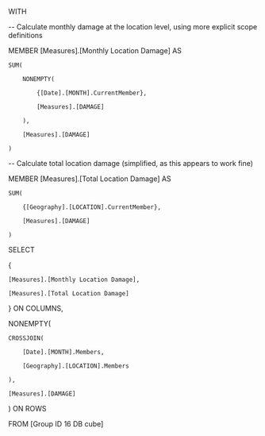 WITH 

-- Calculate monthly damage at the location level, using more explicit scope definitions

MEMBER [Measures].[Monthly Location Damage] AS

    SUM(

        NONEMPTY(

            {[Date].[MONTH].CurrentMember},

            [Measures].[DAMAGE]

        ),

        [Measures].[DAMAGE]

    )

-- Calculate total location damage (simplified, as this appears to work fine)

MEMBER [Measures].[Total Location Damage] AS

    SUM(

        {[Geography].[LOCATION].CurrentMember},

        [Measures].[DAMAGE]

    )

SELECT

{

    [Measures].[Monthly Location Damage],

    [Measures].[Total Location Damage]

} ON COLUMNS,

NONEMPTY(

    CROSSJOIN(

        [Date].[MONTH].Members,

        [Geography].[LOCATION].Members

    ),

    [Measures].[DAMAGE]

) ON ROWS

FROM [Group ID 16 DB cube]